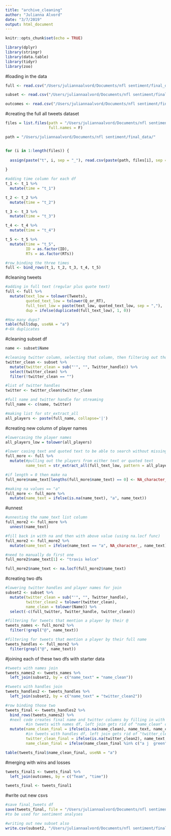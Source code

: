 ```yaml
---
title: "archive_cleaning"
author: "Julianna Alvord"
date: "3/7/2019"
output: html_document
---
```


```r
knitr::opts_chunk$set(echo = TRUE)

library(dplyr)
library(stringr)
library(data.table)
library(tidyr)
library(zoo)
```

#loading in the data
```r
full <- read.csv("/Users/juliannaalvord/Documents/nfl sentiment/final_data/full_all_tweets.csv", stringsAsFactors = F)

subset <- read.csv("/Users/juliannaalvord/Documents/nfl sentiment/final_data/final_subset.csv", stringsAsFactors = F)

outcomes <- read.csv("/Users/juliannaalvord/Documents/nfl sentiment/final_data/outcomes.csv", stringsAsFactors = F)
```

#creating the full all tweets dataset 
```r
files = list.files(path = "/Users/juliannaalvord/Documents/nfl sentiment/final_data/", pattern="tweets_all*",
                   full.names = F)

path = "/Users/juliannaalvord/Documents/nfl sentiment/final_data/"


for (i in 1:length(files)) {
  
  assign(paste("t", i, sep = "_"), read.csv(paste(path, files[i], sep = "")))
  
}

#adding time column for each df
t_1 <- t_1 %>%
  mutate(time = "t_1")

t_2 <- t_2 %>%
  mutate(time = "t_2")

t_3 <- t_3 %>%
  mutate(time = "t_3")

t_4 <- t_4 %>%
  mutate(time = "t_4")

t_5 <- t_5 %>%
  mutate(time = "t_5",
         ID = as.factor(ID),
         RTs = as.factor(RTs))

#row_binding the three times
full <- bind_rows(t_1, t_2, t_3, t_4, t_5)
```


#cleaning tweets
```r
#adding in full text (regular plus quote text)
full <- full %>%
  mutate(text_low = tolower(Tweets),
         quoted_text_low = tolower(Q_or_RT),
         full_text_low = paste(text_low, quoted_text_low, sep = ","),
         dup = ifelse(duplicated(full_text_low), 1, 0))

#How many dups?
table(full$dup, useNA = "a")
#~6k duplicates
```

#cleaning subset df
```r
name <- subset$Name

#cleaning twitter column, selecting that column, then filtering out those without twitter handle
twitter_clean <- subset %>%
  mutate(twitter_clean = sub("'", "", Twitter_handle)) %>%
  select(twitter_clean) %>%
  filter(!twitter_clean == "")

#list of twitter handles
twitter <- twitter_clean$twitter_clean

#full name and twitter handle for streaming
full_name <- c(name, twitter)

#making list for str_extract_all
all_players <- paste(full_name, collapse='|')
```

#creating new column of player names
```r
#lowercasing the player names
all_players_low = tolower(all_players)

#lower casing text and quoted text to be able to search without missing any players
full_more <- full %>%
  mutate(#pulling out the players from either text or quoted text
         name_text = str_extract_all(full_text_low, pattern = all_players_low))

#if length = 0 then make na
full_more$name_text[lengths(full_more$name_text) == 0] <- NA_character_

#making na values == "a"
full_more <- full_more %>%
  mutate(name_text = ifelse(is.na(name_text), "a", name_text))
```

#unnest
```r
#unnesting the name_text list column
full_more2 <- full_more %>%
  unnest(name_text)

#fill back in with na and then with above value (using na.locf func)
full_more2 <- full_more2 %>%
  mutate(name_text = ifelse(name_text == "a", NA_character_, name_text))

#need to manually do first one
full_more2$name_text[1] <- "travis kelce"

full_more2$name_text <- na.locf(full_more2$name_text)
```


#creating two dfs
```r
#lowering twitter handles and player names for join
subset2 <- subset %>%
  mutate(twitter_clean = sub("'", "", Twitter_handle),
         twitter_clean2 = tolower(twitter_clean),
         name_clean = tolower(Name)) %>%
  select(-c(full_twitter, Twitter_handle, twitter_clean))

#filtering for tweets that mention a player by their @
tweets_names <- full_more2 %>%
  filter(!grepl("@", name_text))

#filtering for tweets that mention a player by their full name
tweets_handles <- full_more2 %>%
  filter(grepl("@", name_text))
```

#joining each of these two dfs with starter data
```r
#tweets with names join
tweets_names2 <- tweets_names %>%
  left_join(subset2, by = c("name_text" = "name_clean"))

#tweets with handles join
tweets_handles2 <- tweets_handles %>%
  left_join(subset2, by = c("name_text" = "twitter_clean2"))

#row binding those two
tweets_final <- tweets_handles2 %>%
  bind_rows(tweets_names2) %>%
  #next code creates final name and twitter columns by filling in with name_text (what was joined on)
         #in tweets with names df, left join gets rid of "name_clean" col
  mutate(name_clean_final = ifelse(is.na(name_clean), name_text, name_clean),
         #in tweets with handles df, left join gets rid of "twitter_clean2" col
         twitter_clean_final = ifelse(is.na(twitter_clean2), name_text, twitter_clean2),
         name_clean_final = ifelse(name_clean_final %in% c("a j  green", "a.j, green"), "a.j. green", name_clean_final))

table(tweets_final$name_clean_final, useNA = "a")
```

#merging with wins and losses
```r
tweets_final1 <- tweets_final %>%
  left_join(outcomes, by = c("Team", "time"))

tweets_final <- tweets_final1
```



#write out new csvs
```r
#save final_tweets df
save(tweets_final, file = "/Users/juliannaalvord/Documents/nfl sentiment/final_data/archive_tweets_final.rda")
#to be used for sentiment analyses

#writing out new subset also
write.csv(subset2, "/Users/juliannaalvord/Documents/nfl sentiment/final_data/subset2.csv", row.names = FALSE)
```


